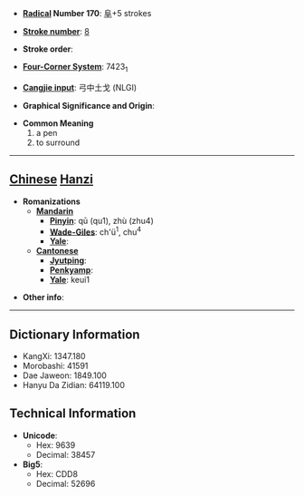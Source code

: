 * '''[[Wiktionary:Chinese radical index| Radical]] Number 170''': [[Wiktionary:Chinese radical index 阜|阜]]+5 strokes

* '''[[Wiktionary:Chinese total strokes index|Stroke number]]''': [[Wiktionary:Chinese total strokes index 8|8]]

* '''Stroke order''': 

* '''[[Wiktionary:Chinese four corner index|Four-Corner System]]''': 7423<sub>1</sub>

* '''[[Wiktionary:Chinese Cangjie index|Cangjie input]]''': 弓中土戈 (NLGI)

* '''Graphical Significance and Origin''': 

* '''Common Meaning'''
*#a pen
*# to surround


----

== [[Chinese]] [[Hanzi]] ==

* '''Romanizations'''
** '''[[Mandarin]]'''
*** '''[[Pinyin]]''': qū (qu1), zhù (zhu4)
*** '''[[Wade-Giles]]''': ch'ü<sup>1</sup>, chu<sup>4</sup>
*** '''[[Yale]]''': 
** '''[[Cantonese]]'''
*** '''[[Jyutping]]''':
*** '''[[Penkyamp]]''': 
*** '''[[Yale]]''': keui1

* '''Other info''': 

----

== Dictionary Information ==

* KangXi: 1347.180
* Morobashi: 41591
* Dae Jaweon: 1849.100
* Hanyu Da Zidian: 64119.100

== Technical Information ==

* '''Unicode''':
** Hex: 9639
** Decimal: 38457
* '''Big5''':
** Hex: CDD8
** Decimal: 52696